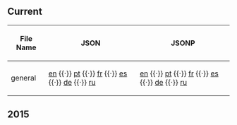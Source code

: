 ==Current==
{| class="wikitable sortable plainlinks"
! File Name
! JSON
! JSONP
|-
| general || [http://cdn.clubpenguin.com/play/en/web_service/game_configs/general.json en] {{·}} [http://cdn.clubpenguin.com/play/pt/web_service/game_configs/general.json pt] {{·}} [http://cdn.clubpenguin.com/play/fr/web_service/game_configs/general.json fr] {{·}} [http://cdn.clubpenguin.com/play/es/web_service/game_configs/general.json es] {{·}} [http://cdn.clubpenguin.com/play/de/web_service/game_configs/general.json de] {{·}} [http://cdn.clubpenguin.com/play/ru/web_service/game_configs/general.json ru] || [http://cdn.clubpenguin.com/play/en/web_service/game_configs/general.jsonp en] {{·}} [http://cdn.clubpenguin.com/play/pt/web_service/game_configs/general.jsonp pt] {{·}} [http://cdn.clubpenguin.com/play/fr/web_service/game_configs/general.jsonp fr] {{·}} [http://cdn.clubpenguin.com/play/es/web_service/game_configs/general.jsonp es] {{·}} [http://cdn.clubpenguin.com/play/de/web_service/game_configs/general.jsonp de] {{·}} [http://cdn.clubpenguin.com/play/ru/web_service/game_configs/general.jsonp ru]
|}
==2015==
{{2015GameConfigs|title=general}}
